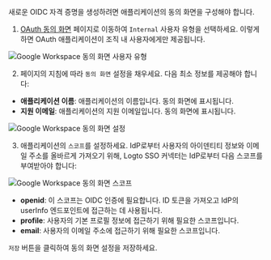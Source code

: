 새로운 OIDC 자격 증명을 생성하려면 애플리케이션의 동의 화면을 구성해야 합니다.

1. [OAuth 동의 화면](https://console.cloud.google.com/apis/credentials/consent) 페이지로 이동하여 `Internal` 사용자 유형을 선택하세요. 이렇게 하면 OAuth 애플리케이션이 조직 내 사용자에게만 제공됩니다.

<img
  src="/img/assets/google_workspace_consent_screen_user_type.webp"
  alt="Google Workspace 동의 화면 사용자 유형"
/>

2. 페이지의 지침에 따라 `동의 화면` 설정을 채우세요. 다음 최소 정보를 제공해야 합니다:

- **애플리케이션 이름**: 애플리케이션의 이름입니다. 동의 화면에 표시됩니다.
- **지원 이메일**: 애플리케이션의 지원 이메일입니다. 동의 화면에 표시됩니다.

<img
  src="/img/assets/google_workspace_consent_screen_settings.webp"
  alt="Google Workspace 동의 화면 설정"
/>

3. 애플리케이션의 `스코프`를 설정하세요. IdP로부터 사용자의 아이덴티티 정보와 이메일 주소를 올바르게 가져오기 위해, Logto SSO 커넥터는 IdP로부터 다음 스코프를 부여받아야 합니다:

<img
  src="/img/assets/google_workspace_consent_screen_scopes.webp"
  alt="Google Workspace 동의 화면 스코프"
/>

- **openid**: 이 스코프는 OIDC 인증에 필요합니다. ID 토큰을 가져오고 IdP의 userInfo 엔드포인트에 접근하는 데 사용됩니다.
- **profile**: 사용자의 기본 프로필 정보에 접근하기 위해 필요한 스코프입니다.
- **email**: 사용자의 이메일 주소에 접근하기 위해 필요한 스코프입니다.

`저장` 버튼을 클릭하여 동의 화면 설정을 저장하세요.
